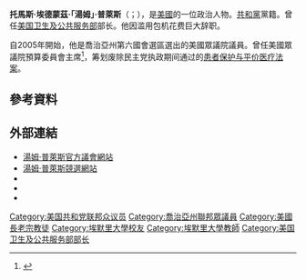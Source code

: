 {{noteTA
|G1=PresidentsUS
|G2=PP
}}
{{Infobox Officeholder
|name          = 湯姆·普萊斯<br>Tom Price
|image         = File:Tom Price official photo.jpg
|office        = 第23任{{le|美國衛生與公共服務部長|United States Secretary of Health and Human Services|卫生与公共服务部长}}
|president     = [[唐納·川普|唐納·川普]]<br>
|term_start    = 2017年2月10日
|term_end      = 2017年9月29日
|predecessor   = {{le|諾里斯·科克倫|Norris Cochran}}{{small|（代理）}}
|successor     = {{Le|唐·J·賴特|Don J. Wright}}{{small|（代理）}}
|office1       = {{le|美國眾議院預算委員會|United States House Committee on the Budget|眾議院預算委員會}}主席
|term_start1   = 2015年1月3日
|term_end1     = 2017年1月3日
|predecessor1  = [[保羅·萊恩|保羅·萊恩]]
|successor1    = {{le|黛安·布萊克|Diane Black}}
|state2        = [[喬治亞州|喬治亞州]]
|district2     = [[喬治亞州第六國會選區|六]]
|term_start2   = 2005年1月3日
|term_end2     = 2017年2月10日
|predecessor2  = [[強尼·艾薩克森|強尼·艾薩克森]]
|successor2    = {{le|卡倫·恩德爾|Karen Handel}}
|state_senate3 = 喬治亞州
|district3     = 五十六
|term_start3   = 1997年1月3日
|term_end3     = 2005年1月3日
|predecessor3  = 薩莉·紐貝爾
|successor3    = 丹·穆迪
|birth_name    = 托馬斯·埃德蒙茲·普萊斯<br>Thomas Edmunds Price
|birth_date    = {{birth date and age|1954|10|8}}
|birth_place   = [[美國|美國]][[密歇根州|密歇根州]][[兰辛_(密歇根州)|兰辛]]
|death_date    = 
|death_place   = 
|party         = [[共和黨_(美國)|共和黨]]
|spouse        = 貝蒂·克拉克（Betty Clark）
|children      = 羅伯特（Robert）
|alma_mater    = [[密歇根大学|密歇根大学]]{{small|（[[文学士|BA]]、[[医学士|MD]]）}}
}}

'''托馬斯·埃德蒙茲·「湯姆」·普萊斯'''（{{lang-en|Thomas Edmunds "Tom" Price}}；{{bd|1954年|10月8日}}），是[[美國|美國]]的一位政治人物。[[共和黨_(美國)|共和黨]]黨籍。曾任[[美国卫生及公共服务部|美国卫生及公共服务部]]部长。他因滥用包机花费巨大辞职。

自2005年開始，他是喬治亞州第六國會選區選出的美國眾議院議員。曾任美國眾議院預算委員會主席<ref>{{cite web|url=http://budget.house.gov/about/budgetcommitteemembers.htm|title=Budget Committee Members|publisher=United States House Committee on the Budget|accessdate=2013-03-18|deadurl=yes|archiveurl=https://web.archive.org/web/20130317071723/http://budget.house.gov/about/budgetcommitteemembers.htm|archivedate=2013-03-17}}</ref>，筹划废除民主党执政期间通过的[[患者保护与平价医疗法案|患者保护与平价医疗法案]]。

== 參考資料 ==
{{reflist}}

==外部連結==
* [http://www.house.gov/tomprice/ 湯姆·普萊斯官方議會網站] {{Wayback|url=http://www.house.gov/tomprice/ |date=20050601093638 }}
* [https://web.archive.org/web/20070307234507/http://www.tomprice.com/ 湯姆·普萊斯競選網站]
* {{Dmoz|Regional/North_America/United_States/Georgia/Government/Federal/US_House_of_Representatives/Tom_Price_%5BR-6%5D|Tom Price}}
* {{C-SPAN|Tom Price}}
* {{CongLinks | congbio = p000591 | ballot = Tom_Price | nndb = 302/000087041 | votesmart = 11853 | govtrack = 400626 | natjournal = 402 | opencong = 400626 | rollcall = 20268 | factcheck = tom-price | politifact = tom-price | fec = H4GA06087 | opensecrets = N00026160 | assets = tom-price | legistorm = 430/Rep_Thomas_E_Price.html | followthemoney = 18267 | ontheissues = GA/Tom_Price.htm | congress = tom-price/1778 | worldcat = lccn-nb2002-6534 | cspan = 1013044 | rose = | imdb = 3855500 | bloomberg = tom-price | nyt = | wsj = | washpo = gIQAaTFu9O }}
{{Donald Trump cabinet}}

{{DEFAULTSORT: Price, Tom}}
[[Category:美国共和党联邦众议员|Category:美国共和党联邦众议员]]
[[Category:喬治亞州聯邦眾議員|Category:喬治亞州聯邦眾議員]]
[[Category:美國長老宗教徒|Category:美國長老宗教徒]]
[[Category:埃默里大學校友|Category:埃默里大學校友]]
[[Category:埃默里大學教師|Category:埃默里大學教師]]
[[Category:美国卫生及公共服务部部长|Category:美国卫生及公共服务部部长]]